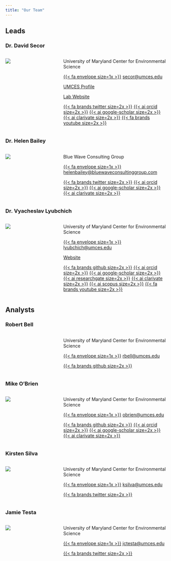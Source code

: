 ```yaml
---
title: "Our Team"
---
```


## Leads

### Dr. David Secor
::: columns
::: {.column width="25%"}

![](Pictures/team/dave.jpg)

:::
::: {.column width="5%"}
:::
::: {.column width="70%"}

University of Maryland Center for Environmental Science

[{{< fa envelope size=1x >}}](secor@umces.edu)    <secor@umces.edu>

[UMCES Profile](https://www.umces.edu/david-secor)

[Lab Website](http://fishconnectivity.cbl.umces.edu)

[{{< fa brands twitter size=2x >}}](https://twitter.com/secorlab)
[{{< ai orcid size=2x >}}](https://orcid.org/0000-0001-6007-4827)
[{{< ai google-scholar size=2x >}}](https://scholar.google.com/citations?hl=en&user=5G4_EvwAAAAJ)
[{{< ai clarivate size=2x >}}](https://www.webofscience.com/wos/author/record/913727)
[{{< fa brands youtube size=2x >}}](https://www.youtube.com/@secorlab2118)

:::
:::


### Dr. Helen Bailey
::: columns
::: {.column width="25%"}

![](Pictures/team/helen.jpg)

:::
::: {.column width="5%"}
:::
::: {.column width="70%"}

Blue Wave Consulting Group

[{{< fa envelope size=1x >}}](helenbailey@bluewaveconsultinggroup.com)    <helenbailey@bluewaveconsultinggroup.com>

[{{< fa brands twitter size=2x >}}](https://twitter.com/DolphinWatch_CB)
[{{< ai orcid size=2x >}}](https://orcid.org/0000-0001-7445-4687)
[{{< ai google-scholar size=2x >}}](https://scholar.google.com/citations?hl=en&user=PewlQUIAAAAJ)
[{{< ai clarivate size=2x >}}](https://www.webofscience.com/wos/author/record/599233)

:::
:::

### Dr. Vyacheslav Lyubchich
::: columns
::: {.column width="25%"}

![](Pictures/team/slava.jpg)

:::
::: {.column width="5%"}
:::
::: {.column width="70%"}

University of Maryland Center for Environmental Science

[{{< fa envelope size=1x >}}](lyubchich@umces.edu)     <lyubchich@umces.edu>

[Website](https://www.umces.edu/vyacheslav-lyubchich)

[{{< fa brands github size=2x >}}](https://github.com/vlyubchich)
[{{< ai orcid size=2x >}}](https://orcid.org/0000-0001-7936-4285)
[{{< ai google-scholar size=2x >}}](https://scholar.google.com/citations?hl=en&user=qMeQJCgAAAAJ)
[{{< ai researchgate size=2x >}}](https://www.researchgate.net/profile/Vyacheslav-Lyubchich)
[{{< ai clarivate size=2x >}}](https://www.webofscience.com/wos/author/record/989365)
[{{< ai scopus size=2x >}}](https://www.scopus.com/authid/detail.uri?authorId=56814941600)
[{{< fa brands youtube size=2x >}}](https://www.youtube.com/@statspilot)

:::
:::


## Analysts

### Robert Bell

::: columns
::: {.column width="25%"}



:::
::: {.column width="5%"}
:::
:::  {.column width="70%"}

University of Maryland Center for Environmental Science

[{{< fa envelope size=1x >}}](rbell@umces.edu)      <rbell@umces.edu>

[{{< fa brands github size=2x >}}](https://github.com/CosmicSpittle)
:::
:::


### Mike O'Brien
::: columns
::: {.column width="25%"}

![](Pictures/team/mike.jpg)

:::
::: {.column width="5%"}
:::
::: {.column width="70%"}

University of Maryland Center for Environmental Science

[{{< fa envelope size=1x >}}](obrien@umces.edu)      <obrien@umces.edu>

[{{< fa brands github size=2x >}}](https://github.com/mhpob)
[{{< ai orcid size=2x >}}](https://orcid.org/0000-0003-1420-6395)
[{{< ai google-scholar size=2x >}}](https://scholar.google.com/citations?user=IMIq9P4AAAAJ&hl=en)
[{{< ai clarivate size=2x >}}](https://www.webofscience.com/wos/author/record/ABF-9080-2021)

:::
:::

### Kirsten Silva
::: columns
::: {.column width="25%"}

![](Pictures/team/kirsten.jpg)

:::
::: {.column width="5%"}
:::
:::  {.column width="70%"}

University of Maryland Center for Environmental Science

[{{< fa envelope size=1x >}}](ksilva@umces.edu)      <ksilva@umces.edu>

[{{< fa brands twitter size=2x >}}](https://twitter.com/DolphinWatch_CB)

:::
:::

### Jamie Testa
::: columns
::: {.column width="25%"}

![](Pictures/team/jamie.jpg)

:::
::: {.column width="5%"}
:::
:::  {.column width="70%"}

University of Maryland Center for Environmental Science

[{{< fa envelope size=1x >}}](jctesta@umces.edu)       <jctesta@umces.edu>

[{{< fa brands twitter size=2x >}}](https://twitter.com/DolphinWatch_CB)

:::
:::


